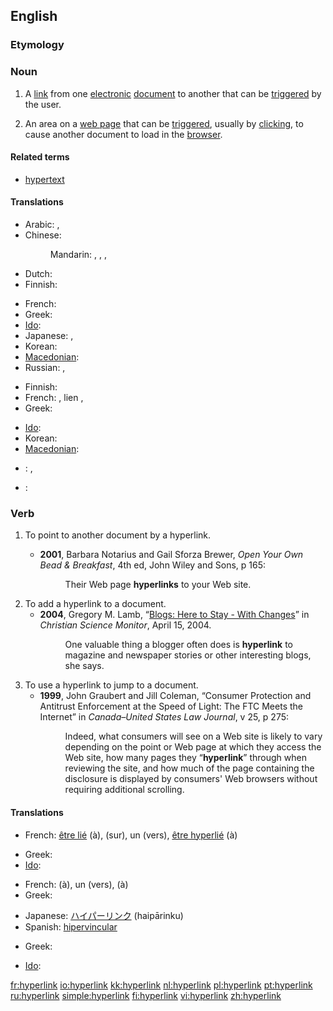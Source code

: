 {{wikipedia}}
==English==

===Etymology===
{{prefix|hyper|link}}

===Noun===
{{en-noun}}

# A [[link]] from one [[electronic]] [[document]] to another that can be [[trigger]]ed by the user.
# {{Internet}} An area on a [[web page]] that can be [[trigger]]ed, usually by [[click]]ing, to cause another document to load in the [[browser]].

====Related terms====
* [[hypertext]]

====Translations====
{{trans-top|link from one electronic document to another}}
* Arabic: {{t|ar|ارتباط تشعبي|m|tr=irtibaaT tasha33ubiy}},  {{t|ar|هايبرلينك|m|tr=haybarliink}}
* Chinese:
*: Mandarin: {{t|cmn|超鏈接|sc=Hani}},  {{t|cmn|超链接|tr=chāoliànjiē|sc=Hani}},  {{t|cmn|超聯結|sc=Hani}},  {{t|cmn|超联结|tr=chāoliánjié|sc=Hani}}
* Dutch: {{t+|nl|hyperlink|m}}
* Finnish: {{t+|fi|hyperlinkki}}
{{trans-mid}}
* French: {{t|fr|hyperlien|m}}
* Greek: {{t|el|υπερσύνδεσμος|f|tr=ypersýndesmos}}
* [[Ido]]: {{t|io|hiperligilo}}
* Japanese: {{t|ja|超連結子|tr=きょうれんけつし, kyōrenketsushi}},  {{t|ja|ハイパーリンク|tr=haipārinku}}
* Korean: {{t|ko|하이퍼링크|tr=haipeoringkeu}}
* [[Macedonian]]: {{t|mk|хиперврска|f|tr=hiperv'rska}}
* Russian: {{t|ru|гиперссылка|f|tr=giperssýlka}},  {{t|ru|гиперлинк|m|tr=giperlínk}}
{{trans-bottom}}

{{trans-top|area on a web page}}
* Finnish: {{t+|fi|hyperlinkki}}
* French: {{t+|fr|lien|m}}, lien {{t+|fr|hypertexte}},  {{t|fr|hyperlien|m}}
* Greek: {{t|el|υπερσύνδεσμος|f|tr=ypersýndesmos}}
{{trans-mid}}
* [[Ido]]: {{t|io|hiperligilo}}
* Korean: {{t|ko|하이퍼링크|tr=haipeoringkeu}}
* [[Macedonian]]: {{t|mk|хиперврска|f|tr=hiperv'rska}}
{{trans-bottom}}

{{checktrans-top}}
* {{ttbc|German}}: {{t+|de|Hypertext-Link|m}}, {{t-|de|Hyperlink|m}}
{{trans-mid}}
* {{ttbc|Spanish}}: {{t-|es|hipervínculo|m}}
{{trans-bottom}}

===Verb===
{{en-verb}}

# {{context|of a hypertext document}} To point to another document by a hyperlink.
#* '''2001''', Barbara Notarius and Gail Sforza Brewer, ''Open Your Own Bead & Breakfast'', 4th ed, John Wiley and Sons, p 165:
#*: Their Web page '''hyperlinks''' to your Web site.
# To add a hyperlink to a document.
#* '''2004''', Gregory M. Lamb, “[http://www.csmonitor.com/2004/0415/p14s02-stin.html Blogs: Here to Stay - With Changes]” in ''Christian Science Monitor'', April 15, 2004.
#*: One valuable thing a blogger often does is '''hyperlink''' to magazine and newspaper stories or other interesting blogs, she says.
# To use a hyperlink to jump to a document.
#* '''1999''', John Graubert and Jill Coleman, “Consumer Protection and Antitrust Enforcement at the Speed of Light: The FTC Meets the Internet” in ''Canada–United States Law Journal'', v 25, p 275:
#*: Indeed, what consumers will see on a Web site is likely to vary depending on the point or Web page at which they access the Web site, how many pages they “'''hyperlink'''” through when reviewing the site, and how much of the page containing the disclosure is displayed by consumers' Web browsers without requiring additional scrolling.

====Translations====
{{trans-top|to point to another document by a hyperlink}}
* French: [[lier#French|être lié]] (à), {{t+|fr|pointer}} (sur), {{t+|fr|contenir}} un {{t+|fr|lien|m}} (vers), [[hyperlier#French|être hyperlié]] (à)
{{trans-mid}}
* Greek: {{t|el|υπερσυνδέω|tr=ypersyndéo|sc=Grek}}
* [[Ido]]: {{t|io|hiperligilar}}
{{trans-bottom}}

{{trans-top|to add a hyperlink to a document}}
* French: {{t+|fr|lier}} (à), {{t+|fr|ajouter}} un {{t+|fr|lien|m}} (vers), {{t+|fr|hyperlier}} (à)
* Greek: {{t|el|υπερσυνδέω|tr=ypersyndéo|sc=Grek}}
{{trans-mid}}
* Japanese: [[ハイパーリンク]] (haipārinku)
* Spanish: [[hipervincular]]
{{trans-bottom}}

{{trans-top|to use a hyperlink to jump to a document}}
* Greek: {{t|el|υπερσυνδέομαι|tr=ypersyndéomai|sc=Grek}}
{{trans-mid}}
* [[Ido]]: {{t|io|hiperligilar}}
{{trans-bottom}}

[[fr:hyperlink]]
[[io:hyperlink]]
[[kk:hyperlink]]
[[nl:hyperlink]]
[[pl:hyperlink]]
[[pt:hyperlink]]
[[ru:hyperlink]]
[[simple:hyperlink]]
[[fi:hyperlink]]
[[vi:hyperlink]]
[[zh:hyperlink]]